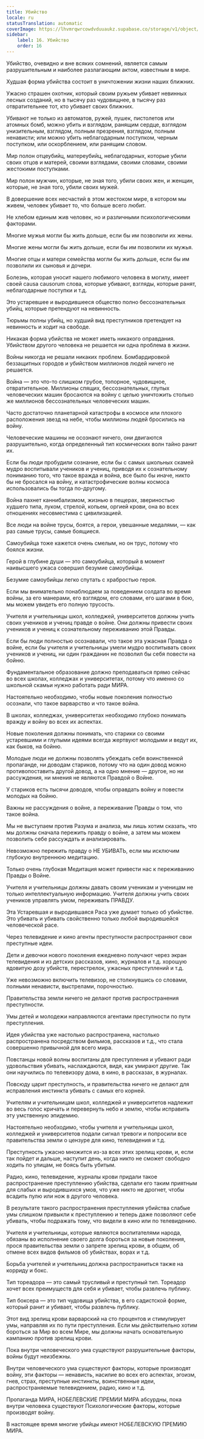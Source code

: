 ```yaml
---
title: Убийство
locale: ru
statusTranslation: automatic
coverImage: https://lhvmrqwrcowdvduuaukz.supabase.co/storage/v1/object/public/strapi-uploads/small_cover-educacion-fundamental.webp-2d51a7828a2b1309555be27f7e2a61a0.webp
sidebar:
    label: 16. Убийство
    order: 16
---
```

Убийство, очевидно и вне всяких сомнений, является самым разрушительным и наиболее разлагающим актом, известным в мире.

Худшая форма убийства состоит в уничтожении жизни наших ближних.

Ужасно страшен охотник, который своим ружьем убивает невинных лесных созданий, но в тысячу раз чудовищнее, в тысячу раз отвратительнее тот, кто убивает своих ближних.

Убивают не только из автоматов, ружей, пушек, пистолетов или атомных бомб, можно убить и взглядом, ранящим сердце, взглядом унизительным, взглядом, полным презрения, взглядом, полным ненависти; или можно убить неблагодарным поступком, черным поступком, или оскорблением, или ранящим словом.

Мир полон отцеубийц, матереубийц, неблагодарных, которые убили своих отцов и матерей, своими взглядами, своими словами, своими жестокими поступками.

Мир полон мужчин, которые, не зная того, убили своих жен, и женщин, которые, не зная того, убили своих мужей.

В довершение всех несчастий в этом жестоком мире, в котором мы живем, человек убивает то, что больше всего любит.

Не хлебом единым жив человек, но и различными психологическими факторами.

Многие мужья могли бы жить дольше, если бы им позволили их жены.

Многие жены могли бы жить дольше, если бы им позволили их мужья.

Многие отцы и матери семейства могли бы жить дольше, если бы им позволили их сыновья и дочери.

Болезнь, которая уносит нашего любимого человека в могилу, имеет своей causa causorum слова, которые убивают, взгляды, которые ранят, неблагодарные поступки и т.д.

Это устаревшее и выродившееся общество полно бессознательных убийц, которые претендуют на невинность.

Тюрьмы полны убийц, но худший вид преступников претендует на невинность и ходит на свободе.

Никакая форма убийства не может иметь никакого оправдания. Убийством другого человека не решается ни одна проблема в жизни.

Войны никогда не решали никаких проблем. Бомбардировкой беззащитных городов и убийством миллионов людей ничего не решается.

Война — это что-то слишком грубое, топорное, чудовищное, отвратительное. Миллионы спящих, бессознательных, глупых человеческих машин бросаются на войну с целью уничтожить столько же миллионов бессознательных человеческих машин.

Часто достаточно планетарной катастрофы в космосе или плохого расположения звезд на небе, чтобы миллионы людей бросились на войну.

Человеческие машины не осознают ничего, они двигаются разрушительно, когда определенный тип космических волн тайно ранит их.

Если бы люди пробудили сознание, если бы с самых школьных скамей мудро воспитывали учеников и учениц, приводя их к сознательному пониманию того, что такое вражда и война, все было бы иначе, никто бы не бросался на войну, и катастрофические волны космоса использовались бы тогда по-другому.

Война пахнет каннибализмом, жизнью в пещерах, звериностью худшего типа, луком, стрелой, копьем, оргией крови, она во всех отношениях несовместима с цивилизацией.

Все люди на войне трусы, боятся, а герои, увешанные медалями, — как раз самые трусы, самые боящиеся.

Самоубийца тоже кажется очень смелым, но он трус, потому что боялся жизни.

Герой в глубине души — это самоубийца, который в момент наивысшего ужаса совершил безумие самоубийцы.

Безумие самоубийцы легко спутать с храбростью героя.

Если мы внимательно понаблюдаем за поведением солдата во время войны, за его манерами, его взглядом, его словами, его шагами в бою, мы можем увидеть его полную трусость.

Учителя и учительницы школ, колледжей, университетов должны учить своих учеников и учениц правде о войне. Они должны привести своих учеников и учениц к сознательному переживанию этой Правды.

Если бы люди полностью осознавали, что такое эта ужасная Правда о войне, если бы учителя и учительницы умели мудро воспитывать своих учеников и учениц, ни один гражданин не позволил бы себя повести на бойню.

Фундаментальное образование должно преподаваться прямо сейчас во всех школах, колледжах и университетах, потому что именно со школьной скамьи нужно работать ради МИРА.

Настоятельно необходимо, чтобы новые поколения полностью осознали, что такое варварство и что такое война.

В школах, колледжах, университетах необходимо глубоко понимать вражду и войну во всех их аспектах.

Новые поколения должны понимать, что старики со своими устаревшими и глупыми идеями всегда жертвуют молодыми и ведут их, как быков, на бойню.

Молодые люди не должны позволять убеждать себя воинственной пропаганде, ни доводам стариков, потому что на один довод можно противопоставить другой довод, а на одно мнение — другое, но ни рассуждения, ни мнения не являются Правдой о Войне.

У стариков есть тысячи доводов, чтобы оправдать войну и повести молодых на бойню.

Важны не рассуждения о войне, а переживание Правды о том, что такое война.

Мы не выступаем против Разума и анализа, мы лишь хотим сказать, что мы должны сначала пережить правду о войне, а затем мы можем позволить себе рассуждать и анализировать.

Невозможно пережить правду о НЕ УБИВАТЬ, если мы исключим глубокую внутреннюю медитацию.

Только очень глубокая Медитация может привести нас к переживанию Правды о Войне.

Учителя и учительницы должны давать своим ученикам и ученицам не только интеллектуальную информацию. Учителя должны учить своих учеников управлять умом, переживать ПРАВДУ.

Эта Устаревшая и выродившаяся Раса уже думает только об убийстве. Это убивать и убивать свойственно только любой выродившейся человеческой расе.

Через телевидение и кино агенты преступности распространяют свои преступные идеи.

Дети и девочки нового поколения ежедневно получают через экран телевидения и из детских рассказов, кино, журналов и т.д. хорошую ядовитую дозу убийств, перестрелок, ужасных преступлений и т.д.

Уже невозможно включить телевизор, не столкнувшись со словами, полными ненависти, выстрелами, порочностью.

Правительства земли ничего не делают против распространения преступности.

Умы детей и молодежи направляются агентами преступности по пути преступления.

Идея убийства уже настолько распространена, настолько распространена посредством фильмов, рассказов и т.д., что стала совершенно привычной для всего мира.

Повстанцы новой волны воспитаны для преступления и убивают ради удовольствия убивать, наслаждаются, видя, как умирают другие. Так они научились по телевизору дома, в кино, в рассказах, в журналах.

Повсюду царит преступность, и правительства ничего не делают для исправления инстинкта убивать с самых его корней.

Учителям и учительницам школ, колледжей и университетов надлежит во весь голос кричать и перевернуть небо и землю, чтобы исправить эту умственную эпидемию.

Настоятельно необходимо, чтобы учителя и учительницы школ, колледжей и университетов подали сигнал тревоги и попросили все правительства земли о цензуре для кино, телевидения и т.д.

Преступность ужасно множится из-за всех этих зрелищ крови, и, если так пойдет и дальше, наступит день, когда никто не сможет свободно ходить по улицам, не боясь быть убитым.

Радио, кино, телевидение, журналы крови придали такое распространение преступлению убийства, сделали его таким приятным для слабых и выродившихся умов, что уже никто не дрогнет, чтобы всадить пулю или нож в другого человека.

В результате такого распространения преступления убийства слабые умы слишком привыкли к преступлению и теперь даже позволяют себе убивать, чтобы подражать тому, что видели в кино или по телевидению.

Учителя и учительницы, которые являются воспитателями народа, обязаны во исполнение своего долга бороться за новые поколения, прося правительства земли о запрете зрелищ крови, в общем, об отмене всех видов фильмов об убийствах, ворах и т.д.

Борьба учителей и учительниц должна распространиться также на корриду и бокс.

Тип тореадора — это самый трусливый и преступный тип. Тореадор хочет всех преимуществ для себя и убивает, чтобы развлечь публику.

Тип боксера — это тип чудовища убийства, в его садистской форме, который ранит и убивает, чтобы развлечь публику.

Этот вид зрелищ крови варварский на сто процентов и стимулирует умы, направляя их по пути преступления. Если мы действительно хотим бороться за Мир во всем Мире, мы должны начать основательную кампанию против зрелищ крови.

Пока внутри человеческого ума существуют разрушительные факторы, войны будут неизбежны.

Внутри человеческого ума существуют факторы, которые производят войну, эти факторы — ненависть, насилие во всех его аспектах, эгоизм, гнев, страх, преступные инстинкты, воинственные идеи, распространяемые телевидением, радио, кино и т.д.

Пропаганда МИРА, НОБЕЛЕВСКИЕ ПРЕМИИ МИРА абсурдны, пока внутри человека существуют Психологические факторы, которые производят войну.

В настоящее время многие убийцы имеют НОБЕЛЕВСКУЮ ПРЕМИЮ МИРА.

